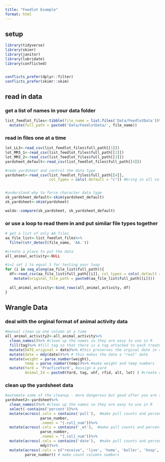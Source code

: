 ```yaml
---
title: "Feedlot Example"
format: html
---
```


## setup

```r
library(tidyverse)
library(skimr)
library(janitor)
library(lubridate)
library(conflicted)


conflicts_prefer(dplyr::filter)
conflicts_prefer(skimr::skim)

```

## read in data

### get a list of names in your data folder

```r
list_feedlot_files<-tibble(file_name = list.files('Data/FeedlotData'))%>%
  mutate(full_path = paste0('Data/FeedlotData/', file_name))

```


### read in files one at a time

```r

lot_LL3<-read_csv(list_feedlot_files$full_path[[1]])
lot_MM3_1<-read_csv(list_feedlot_files$full_path[[2]])
lot_MM3_2<-read_csv(list_feedlot_files$full_path[[3]])
yardsheet_default<-read_csv(list_feedlot_files$full_path[[4]])

#redo yardsheet and control the data type
yardsheet<-read_csv(list_feedlot_files$full_path[[4]], 
                    col_types = cols(.default = "c")) #bring in all columns as characters


#understand why to force character data type
sk_yardsheet_default<-skim(yardsheet_default)
sk_yardsheet<-skim(yardsheet)

waldo::compare(sk_yardsheet, sk_yardsheet_default)

```

### or use a loop to read them in and put similar file types together

```r
# get a list of only AA files
aa_file_list<-list_feedlot_files%>%
  filter(str_detect(file_name, 'AA.'))

#create a place to put the data
all_animal_activity<-NULL

#i=1 set i to equal 1 for testing your loop
for (i in seq_along(aa_file_list$full_path)){
  df<-read_csv(aa_file_list$full_path[[i]], col_types = cols(.default = "c"))%>%
    mutate(original_file_path = paste0(aa_file_list$full_path[[i]]))
  
  all_animal_activity<-bind_rows(all_animal_activity, df)
}

```


## Wrangle Data

### deal with the orginal format of animal activity data
```r
#manual clean up one column at a time
all_animal_activity2<-all_animal_activity%>%
  clean_names()%>% #clean up the names so they are easy to use in R
  fill(tag)%>% #fill tag so that there is a tag attached to each treatment
  mutate(DATE_original = date)%>% #this preserves the orginal date in case your reformating fails
  mutate(date = mdy(date))%>% # this makes the date a "real" date
  mutate(weight = parse_number(weight), 
         temp = parse_number(temp))%>% #make weight and temp numbers
  mutate(Yard = 'PracticeYard', #assign a yard
         Animal_Id = paste0(Yard, tag, uhf, rfid, alt, lot) ) #create a unique animal id

```


### clean up the yardsheet data

```r
#automate some of the cleanup - more dangerous but good after you are sure of your data
yardsheet2<-yardsheet%>%
  clean_names()%>% #clean up the names so they are easy to use in R
  select(-contains('percent'))%>%
  mutate(across(.cols = contains('pull'),  #make pull counts and percentages numbers
                parse_number, 
                .names = "{.col}_num"))%>%
  mutate(across(.cols = contains('_wt'),  #make pull counts and percentages numbers
                parse_number, 
                .names = "{.col}_num"))%>%
  mutate(across(.cols = contains('date'),  #make pull counts and percentages numbers
                mdy))%>%
  mutate(across(.cols = c("receive", 'live', 'home', 'buller', 'hosp', 'ship', 'dead', 'transfer_out', 'railed'), 
         parse_number)) # make count columns numbers






```



